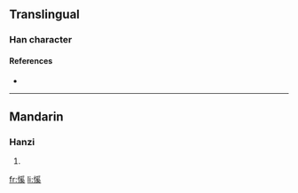 ==Translingual==

===Han character===
{{Han char|rn=61|rad=心|as=10|sn=13|four=9203<sub>4</sub>|canj=心月女大 (PBVK)}}

{{substub}}

====References====
* {{Han ref|kx=0397.100|dkj=11034|dj=0736.060|hdz=42338.010|uh=6140|ud=24896|bh=DD71|bd=56689}}

----

==Mandarin==

===Hanzi===
{{cmn-hanzi|pin=[[xié]] ([[xie2]])|wg=hsieh<sup>2</sup>}}

# {{defn|Mandarin}}

[[fr:慀]]
[[li:慀]]